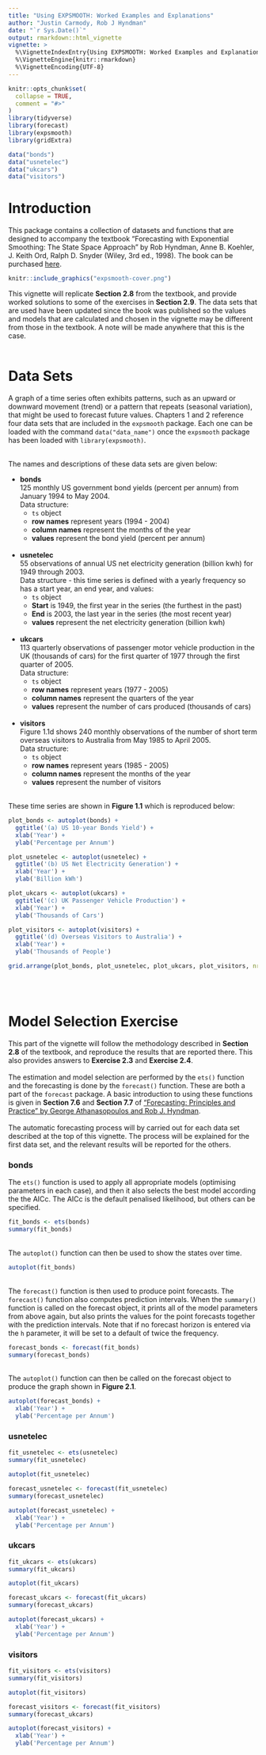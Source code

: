 ```yaml
---
title: "Using EXPSMOOTH: Worked Examples and Explanations"
author: "Justin Carmody, Rob J Hyndman"
date: "`r Sys.Date()`"
output: rmarkdown::html_vignette
vignette: >
  %\VignetteIndexEntry{Using EXPSMOOTH: Worked Examples and Explanations}
  %\VignetteEngine{knitr::rmarkdown}
  %\VignetteEncoding{UTF-8}
---
```


```r
knitr::opts_chunk$set(
  collapse = TRUE,
  comment = "#>"
)
library(tidyverse)
library(forecast)
library(expsmooth)
library(gridExtra)

data("bonds")
data("usnetelec")
data("ukcars")
data("visitors")
```

# Introduction
This package contains a collection of datasets and functions that are designed to accompany the textbook "Forecasting with Exponential Smoothing: The State Space Approach" by Rob Hyndman, Anne B. Koehler, J. Keith Ord, Ralph D. Snyder (Wiley, 3rd ed., 1998). The book can be purchased [here](https://www.amazon.com/Forecasting-Exponential-Smoothing-Approach-Statistics/dp/3540719164).

```r
knitr::include_graphics("expsmooth-cover.png")
```

This vignette will replicate **Section 2.8** from the textbook, and provide worked solutions to some of the exercises in **Section 2.9**. The data sets that are used have been updated since the book was published so the values and models that are calculated and chosen in the vignette may be different from those in the textbook. A note will be made anywhere that this is the case. <br/>
<br/>

# Data Sets
A graph of a time series often exhibits patterns, such as an upward or downward movement (trend) or a pattern that repeats (seasonal variation), that might be used to forecast future values. Chapters 1 and 2 reference four data sets that are included in the `expsmooth` package. Each one can be loaded with the command `data("data_name")` once the `expsmooth` package has been loaded with `library(expsmooth)`.<br/>
<br/>

The names and descriptions of these data sets are given below:

- **bonds** <br/>
    125 monthly US government bond yields (percent per annum) from January 1994 to May 2004. <br/>
    Data structure:
    + `ts` object
    + **row names** represent years (1994 - 2004)
    + **column names** represent the months of the year
    + **values** represent the bond yield (percent per annum)
<br/><br/>

- **usnetelec** <br/>
    55 observations of annual US net electricity generation (billion kwh) for 1949 through 2003. <br/> 
    Data structure - this time series is defined with a yearly frequency so has a start year, an end year, and values:
    + `ts` object
    + **Start** is 1949, the first year in the series (the furthest in the past)
    + **End** is 2003, the last year in the series (the most recent year)
    + **values** represent the net electricity generation (billion kwh)
<br/><br/>

- **ukcars** <br/>
    113 quarterly observations of passenger motor vehicle production in the UK (thousands of cars) for the first quarter of 1977 through the first quarter of 2005. <br/>
    Data structure:
    + `ts` object
    + **row names** represent years (1977 - 2005)
    + **column names** represent the quarters of the year
    + **values** represent the number of cars produced (thousands of cars)
<br/><br/>

- **visitors** <br/>
    Figure 1.1d shows 240 monthly observations of the number of short term overseas visitors to Australia from May 1985 to April 2005. <br/>
    Data structure:
    + `ts` object
    + **row names** represent years (1985 - 2005)
    + **column names** represent the months of the year
    + **values** represent the number of visitors 
<br/><br/>

These time series are shown in **Figure 1.1** which is reproduced below:
```r
plot_bonds <- autoplot(bonds) +
  ggtitle('(a) US 10-year Bonds Yield') +
  xlab('Year') +
  ylab('Percentage per Annum')

plot_usnetelec <- autoplot(usnetelec) +
  ggtitle('(b) US Net Electricity Generation') +
  xlab('Year') +
  ylab('Billion kWh')

plot_ukcars <- autoplot(ukcars) +
  ggtitle('(c) UK Passenger Vehicle Production') +
  xlab('Year') +
  ylab('Thousands of Cars')

plot_visitors <- autoplot(visitors) +
  ggtitle('(d) Overseas Visitors to Australia') +
  xlab('Year') +
  ylab('Thousands of People')

grid.arrange(plot_bonds, plot_usnetelec, plot_ukcars, plot_visitors, nrow=2)
```
<br/><br/>

# Model Selection Exercise
This part of the vignette will follow the methodology described in **Section 2.8** of the textbook, and reproduce the results that are reported there. This also provides answers to **Exercise 2.3** and **Exercise 2.4**. <br/>
<br/>
The estimation and model selection are performed by the `ets()` function and the forecasting is done by the `forecast()` function. These are both a part of the `forecast` package. A basic introduction to using these functions is given in **Section 7.6** and **Section 7.7** of ["Forecasting: Principles and Practice" by George Athanasopoulos and Rob J. Hyndman](https://otexts.org/fpp2/). <br/>
<br/>
The automatic forecasting process will by carried out for each data set described at the top of this vignette. The process will be explained for the first data set, and the relevant results will be reported for the others.

### bonds
The `ets()` function is used to apply all appropriate models (optimising parameters in each case), and then it also selects the best model according the the AICc. The AICc is the default penalised likelihood, but others can be specified. <br/>
```r
fit_bonds <- ets(bonds)
summary(fit_bonds)
```
<br/>
The `autoplot()` function can then be used to show the states over time. <br/>
```r
autoplot(fit_bonds)
```
<br/>
The `forecast()` function is then used to produce point forecasts. The `forecast()` function also computes prediction intervals. When the `summary()` function is called on the forecast object, it prints all of the model parameters from above again, but also prints the values for the point forecasts together with the prediction intervals. Note that if no forecast horizon is entered via the `h` parameter, it will be set to a default of twice the frequency. <br/>
```r
forecast_bonds <- forecast(fit_bonds)
summary(forecast_bonds)
```
<br/>
The `autoplot()` function can then be called on the forecast object to produce the graph shown in **Figure 2.1**. <br/>
```r
autoplot(forecast_bonds) +
  xlab('Year') +
  ylab('Percentage per Annum')
```

### usnetelec
```r
fit_usnetelec <- ets(usnetelec)
summary(fit_usnetelec)
```
```r
autoplot(fit_usnetelec)
```
```r
forecast_usnetelec <- forecast(fit_usnetelec)
summary(forecast_usnetelec)
```
```r
autoplot(forecast_usnetelec) +
  xlab('Year') +
  ylab('Percentage per Annum')
```

### ukcars
```r
fit_ukcars <- ets(ukcars)
summary(fit_ukcars)
```
```r
autoplot(fit_ukcars)
```
```r
forecast_ukcars <- forecast(fit_ukcars)
summary(forecast_ukcars)
```
```r
autoplot(forecast_ukcars) +
  xlab('Year') +
  ylab('Percentage per Annum')
```
### visitors
```r
fit_visitors <- ets(visitors)
summary(fit_visitors)
```
```r
autoplot(fit_visitors)
```
```r
forecast_visitors <- forecast(fit_visitors)
summary(forecast_ukcars)
```
```r
autoplot(forecast_visitors) +
  xlab('Year') +
  ylab('Percentage per Annum')
```










